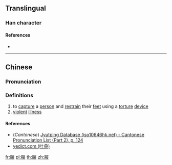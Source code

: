 {{character info/new}}
==Translingual==

===Han character===
{{Han char|rn=74|rad=月|as=09|sn=13|four=72247|canj=BUCE|ids=⿰月㚇}}

====References====
* {{Han ref|kx=0506.210|dkj=14387|dj=0887.100|hdz=32098.080|uh=6721|ud=26401|bh=DF7A|bd=57210}}

----

==Chinese==
{{zh-forms}}

===Pronunciation===
{{zh-pron
|m=zōng
|c=zung1
|mc=
|oc=
|ma=
|cat=v,n
}}

===Definitions===
{{zh-hanzi}}

# to [[capture]] a [[person]] and [[restrain]] their [[feet]] using a [[torture]] [[device]]
# [[violent]] [[illness]]

====References====
* (''Cantonese'') [http://www.iso10646hk.net/jp/document/download.jsp Jyutping Database (iso10646hk.net) - Cantonese Pronunciation List (Part 2), p. 124]
* [http://yedict.com/htm/67/6721.htm yedict.com (叶典)]

[[fr:朡]]
[[pl:朡]]
[[th:朡]]
[[zh:朡]]